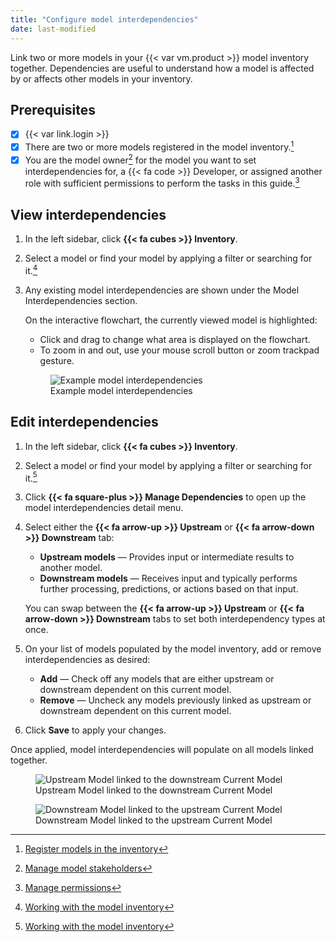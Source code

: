 ```yaml
---
title: "Configure model interdependencies"
date: last-modified
---
```


Link two or more models in your {{< var vm.product >}} model inventory together. Dependencies are useful to understand how a model is
affected by or affects other models in your inventory.

::: {.attn}

## Prerequisites

- [x] {{< var link.login >}}
- [x] There are two or more models registered in the model inventory.[^1]
- [x] You are the model owner[^2] for the model you want to set interdependencies for, a [{{< fa code >}} Developer]{.bubble}, or assigned another role with sufficient permissions to perform the tasks in this guide.[^3]

:::

## View interdependencies

1. In the left sidebar, click **{{< fa cubes >}} Inventory**. 

2. Select a model or find your model by applying a filter or searching for it.[^4]

3. Any existing model interdependencies are shown under the Model Interdependencies section.

    On the interactive flowchart, the currently viewed model is highlighted:
    
    - Click and drag to change what area is displayed on the flowchart.
    - To zoom in and out, use your mouse scroll button or zoom trackpad gesture.

    ![Example model interdependencies](model-interdependencies.png){fig-alt="A screenshot showing example model interdependencies" .screenshot}

## Edit interdependencies

1. In the left sidebar, click **{{< fa cubes >}} Inventory**. 

2. Select a model or find your model by applying a filter or searching for it.[^5]

3. Click **{{< fa square-plus >}} Manage Dependencies** to open up the model interdependencies detail menu.

4. Select either the **{{< fa arrow-up >}} Upstream** or **{{< fa arrow-down >}} Downstream** tab:

    - **Upstream models** — Provides input or intermediate results to another model.
    - **Downstream models** — Receives input and typically performs further processing, predictions, or actions based on that input.

    You can swap between the **{{< fa arrow-up >}} Upstream** or **{{< fa arrow-down >}} Downstream** tabs to set both interdependency types at once.

5. On your list of models populated by the model inventory, add or remove interdependencies as desired: 

    - **Add** — Check off any models that are either upstream or downstream dependent on this current model.
    - **Remove** — Uncheck any models previously linked as upstream or downstream dependent on this current model.

6. Click **Save** to apply your changes.

Once applied, model interdependencies will populate on all models linked together.

:::: {.flex .flex-wrap .justify-around}

::: {.w-40-ns}

![Upstream Model linked to the downstream Current Model](upstream-model.png){fig-alt="A screenshot showing the Upstream Model linked to the downstream Current Model" .screenshot group="interdependency"}

:::

::: {.w-40-ns}

![Downstream Model linked to the upstream Current Model](downstream-model.png){fig-alt="A screenshot showing the Downstream Model linked to the upstream Current Model" .screenshot group="interdependency"}

:::

::::


<!-- FOOTNOTES -->

[^1]: [Register models in the inventory](register-models-in-inventory.qmd)

[^2]: [Manage model stakeholders](/guide/model-inventory/edit-model-inventory-fields.qmd#manage-model-stakeholders)

[^3]: [Manage permissions](/guide/configuration/manage-permissions.qmd)

[^4]: [Working with the model inventory](/guide/model-inventory/working-with-model-inventory.qmd#search-filter-and-sort-models)

[^5]: [Working with the model inventory](/guide/model-inventory/working-with-model-inventory.qmd#search-filter-and-sort-models)

